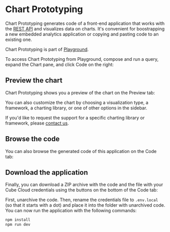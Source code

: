 # Chart Prototyping

Chart Prototyping generates code of a front-end application that works with
the [REST API][ref-rest-api] and visualizes data on charts. It's convenient
for boostrapping a new embedded analytics application or copying and pasting
code to an existing one.

<InfoBox>

Chart Prototyping is part of [Playground][ref-playground].

</InfoBox>

To access Chart Prototyping from Playground, compose and run a query, expand
the <Btn>Chart</Btn> pane, and click <Btn>Code</Btn> on the right:

<YouTubeVideo
  url="https://www.youtube.com/embed/OFiJ8AVNHQw"
  aspectRatio={4/3.07}
/>

## Preview the chart

Chart Prototyping shows you a preview of the chart on the <Btn>Preview</Btn>
tab:

<Screenshot src="https://ucarecdn.com/c9511662-9673-43ef-a496-33d7cf30d5ab/" />

You can also customize the chart by choosing a visualization type,
a framework, a charting library, or one of other options in the sidebar.

<InfoBox>

If you'd like to request the support for a specific charting library or
framework, please [contact us](http://cube.dev/contact).

</InfoBox>

## Browse the code

You can also browse the generated code of this application on the
<Btn>Code</Btn> tab:

<Screenshot src="https://ucarecdn.com/b86c7ef5-afc2-4ccb-b529-4b98dea98772/" />

## Download the application

Finally, you can download a ZIP archive with the code and the file with your
Cube Cloud credentials using the buttons on the bottom of the <Btn>Code</Btn>
tab:

<Screenshot
  src="https://ucarecdn.com/b86c7ef5-afc2-4ccb-b529-4b98dea98772/"
  highlight="inset(87.5% 78.5% 2.5% 2.5% round 10px)"  
/>

First, unarchive the code. Then, rename the credentials file to `.env.local`
(so that it starts with a dot) and place it into the folder with unarchived code.
You can now run the application with the following commands:

```bash
npm install
npm run dev
```


[ref-rest-api]: /product/apis-integrations/rest-api
[ref-playground]: /product/workspace/playground
